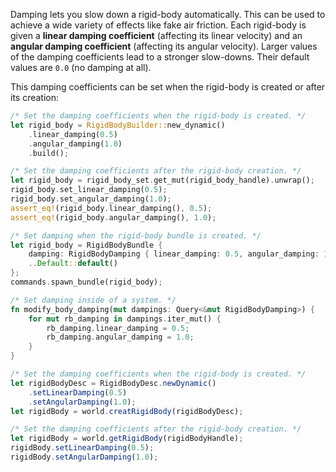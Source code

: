 
Damping lets you slow down a rigid-body automatically. This can be used to achieve a wide variety of effects like
fake air friction. Each rigid-body is given a **linear damping coefficient** (affecting its linear velocity) and an
**angular damping coefficient** (affecting its angular velocity). Larger values of the damping coefficients lead to
a stronger slow-downs. Their default values are `0.0` (no damping at all).


This damping coefficients can be set when the rigid-body is created or after its creation:

<rapier>

```rust
/* Set the damping coefficients when the rigid-body is created. */
let rigid_body = RigidBodyBuilder::new_dynamic()
    .linear_damping(0.5)
    .angular_damping(1.0)
    .build();
```
```rust
/* Set the damping coefficients after the rigid-body creation. */
let rigid_body = rigid_body_set.get_mut(rigid_body_handle).unwrap();
rigid_body.set_linear_damping(0.5);
rigid_body.set_angular_damping(1.0);
assert_eq!(rigid_body.linear_damping(), 0.5);
assert_eq!(rigid_body.angular_damping(), 1.0);
```

</rapier>
<bevy>

```rust
/* Set damping when the rigid-body bundle is created. */
let rigid_body = RigidBodyBundle {
    damping: RigidBodyDamping { linear_damping: 0.5, angular_damping: 1.0 },
    ..Default::default()
};
commands.spawn_bundle(rigid_body);
```
```rust
/* Set damping inside of a system. */
fn modify_body_damping(mut dampings: Query<&mut RigidBodyDamping>) {
    for mut rb_damping in dampings.iter_mut() {
        rb_damping.linear_damping = 0.5;
        rb_damping.angular_damping = 1.0;
    }
}
```

</bevy>
<js>

```js
/* Set the damping coefficients when the rigid-body is created. */
let rigidBodyDesc = RigidBodyDesc.newDynamic()
    .setLinearDamping(0.5)
    .setAngularDamping(1.0);
let rigidBody = world.creatRigidBody(rigidBodyDesc);
```
```js
/* Set the damping coefficients after the rigid-body creation. */
let rigidBody = world.getRigidBody(rigidBodyHandle);
rigidBody.setLinearDamping(0.5);
rigidBody.setAngularDamping(1.0);
```

</js>